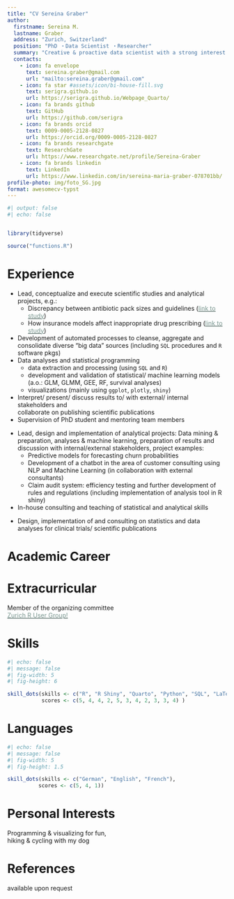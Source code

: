 ```yaml
---
title: "CV Sereina Graber"
author:
  firstname: Sereina M.
  lastname: Graber
  address: "Zurich, Switzerland"
  position: "PhD ・Data Scientist ・Researcher"
  summary: "Creative & proactive data scientist with a strong interest in drivers and outcomes of drug usage, leveraging strong analytical and programming skills to generate actionable insights & innovative solutions that enhance patients well-being."
  contacts:
    - icon: fa envelope
      text: sereina.graber@gmail.com
      url: "mailto:sereina.graber@gmail.com"
    - icon: fa star #assets/icon/bi-house-fill.svg
      text: serigra.github.io
      url: https://serigra.github.io/Webpage_Quarto/
    - icon: fa brands github
      text: GitHub
      url: https://github.com/serigra
    - icon: fa brands orcid
      text: 0009-0005-2128-0827
      url: https://orcid.org/0009-0005-2128-0827
    - icon: fa brands researchgate
      text: ResearchGate
      url: https://www.researchgate.net/profile/Sereina-Graber
    - icon: fa brands linkedin
      text: LinkedIn
      url: https://www.linkedin.com/in/sereina-maria-graber-078701bb/
profile-photo: img/foto_SG.jpg
format: awesomecv-typst
---
```

```r
#| output: false
#| echo: false


library(tidyverse)

source("functions.R")
```



::: {.leftpanel}
# Experience

```{=typst}
#resume-entry(
  title: "Data Scientist & Researcher",
  date: "90% | Aug 2019 - current",
  location: "",
  description: "Department of Health Sciences, Helsana Ins. Group, Zurich",
)

```
* Lead, conceptualize and execute scientific studies and analytical projects, e.g.: 
  - Discrepancy between antibiotic pack sizes and guidelines ([[[link to study]{.underline}]{style="color:#23534799;"}](https://link.springer.com/article/10.1007/s15010-024-02420-9))
  - How insurance models affect inappropriate drug prescribing ([[[link to study]{.underline}]{style="color:#23534799;"}](https://journals.plos.org/plosone/article?id=10.1371/journal.pone.0311099))
* Development of automated processes to cleanse, aggregate and consolidate diverse
"big data" sources (including `SQL` procedures and `R` software pkgs)
* Data analyses and statistical programming
  - data extraction and processing (using `SQL` and `R`)
  - development and validation of statistical/ machine learning models \
  (a.o.: GLM, GLMM, GEE, RF, survival analyses)
  - visualizations (mainly using `ggplot`, `plotly`, `shiny`)
* Interpret/ present/ discuss results to/ with external/ internal stakeholders and \
collaborate on publishing scientific publications
* Supervision of PhD student and mentoring team members

```{=typst}
#resume-entry(
  title: "Data Scientist",
  date: "100% | Aug 2017 - Jul 2019",
  location: "",
  description: "Advanced Analytics, Sanitas Ins. Group, Zurich",
)
```

* Lead, design and implementation of analytical projects: Data mining &
preparation, analyses & machine learning, preparation of results and discussion
with internal/external stakeholders, project examples:
  - Predictive models for forecasting churn probabilities
  - Development of a chatbot in the area of customer consulting using NLP and
Machine Learning (in collaboration with external consultants)
  - Claim audit system: efficiency testing and further development of rules and
regulations (including implementation of analysis tool in R shiny)
* In-house consulting and teaching of statistical and analytical skills

```{=typst}
#resume-entry(
  title: "Biostatistician",
  date: "diverse projects | Mar 2012 - Jul 2016",
  location: "",
  description: "Institute of Anesthesiology, University Hospital Zürich 
Pneumology and Sleep Medicine, Cantonal Hospital Aarau",
)
```
* Design, implementation of and consulting on statistics and data analyses for 
clinical trials/ scientific publications




# Academic Career

```{=typst}
#resume-entry(
  title: "Ph.D. in Evolutionary Biology",
  date: "Aug 2013 - Jul 2017",
  location: "",
  description: "Anthropological Institute and Museum, University of Zurich",
   top-space: 1.1em,
  below-space-second: 0.3em,
)

#resume-entry(
  title: "Master of Science - Biostatistics",
  date: "Sept 2012 - May 2015",
  location: "",
  description: "Epidemiology, Biostatistics and Prevention Institute, University of Zurich",
  top-space: 1.1em,
  below-space-second: 0.3em, 
)

#resume-entry(
  title: "Master of Science - Biology",
  date: "Sept 2010 - May 2012",
  location: "",
  description: "Anthropological Institute and Museum, University of Zurich",
  top-space: 1.1em,
  below-space-second: 0.3em, 
)

#resume-entry(
  title: "Bachelor of Science - Biology",
  date: "Sept 2007 - May 2010",
  location: "",
  description: "University of Zurich",
  top-space: 1.1em,
  below-space-second: 0.3em, 
)
```
:::

::: {.rightpanel}

# Extracurricular


Member of the organizing committee\
[[[Zurich R User Group!]{.underline}]{style="color:#23534799;"}](https://zurich-r-user-group.github.io/)

# Skills

```r
#| echo: false
#| message: false
#| fig-width: 5
#| fig-height: 6

skill_dots(skills <- c("R", "R Shiny", "Quarto", "Python", "SQL", "LaTex", "Git", "Bash/ Shell", "SPSS", "JMP", "MS Office"),
           scores <- c(5, 4, 4, 2, 5, 3, 4, 2, 3, 3, 4) )
```




# Languages

```r
#| echo: false
#| message: false
#| fig-width: 5
#| fig-height: 1.5

skill_dots(skills <- c("German", "English", "French"),
          scores <- c(5, 4, 1))
```


# Personal Interests

Programming & visualizing for fun,\
hiking & cycling with my dog



# References

available upon request

:::




